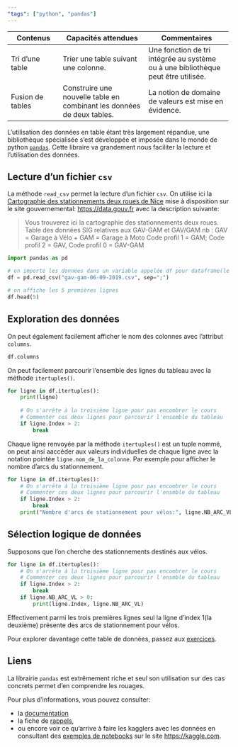 ```yaml
---
"tags": ["python", "pandas"]
---
```


::: programme
+----------------------+------------------------------------+-----------------------------------+
| Contenus             | Capacités attendues                | Commentaires                      |
+======================+====================================+===================================+
| Tri d’une table      | Trier une table suivant une        | Une fonction de tri intégrée au   |
|                      | colonne.                           | système ou à une bibliothèque     |
|                      |                                    | peut être utilisée.               |
+----------------------+------------------------------------+-----------------------------------+
| Fusion de tables     | Construire une nouvelle table      | La notion de domaine de valeurs   |
|                      | en combinant les données de        | est mise en évidence.             |
|                      | deux tables.                       |                                   |
+----------------------+------------------------------------+-----------------------------------+
:::

::: intro

L'utilisation des données en table étant très largement répandue, une bibliothèque spécialisée
s'est développée et imposée dans le monde de python [`pandas`](https://pandas.pydata.org/). Cette
libraire va grandement nous faciliter la lecture et l'utilisation des données.

<wc-wikimage title="Pandas_logo.svg"></wc-wikimage>

:::

## Lecture d'un fichier `csv`

La méthode `read_csv` permet la lecture d'un fichier `csv`. On utilise ici la
[Cartographie des stationnements deux roues de Nice](https://www.data.gouv.fr/fr/datasets/cartographie-des-stationnements-deux-roues-de-nice/)
mise à disposition sur le site gouvernemental: <https://data.gouv.fr> avec la description suivante:

> Vous trouverez ici la cartographie des stationnements deux roues. Table des données SIG relatives
> aux GAV-GAM et GAV/GAM nb : GAV = Garage à Vélo + GAM = Garage à Moto Code profil 1 = GAM; Code
> profil 2 = GAV, Code profil 0 = GAV-GAM


```python
import pandas as pd

# on importe les données dans un variable appelée df pour dataframe(le nom de la variable vous appartient)
df = pd.read_csv("gav-gam-06-09-2019.csv", sep=";")

# on affiche les 5 premières lignes
df.head(5)
```

## Exploration des données

On peut également facilement afficher le nom des colonnes avec l'attribut `columns`.

```python
df.columns
```

On peut facilement parcourir l'ensemble des lignes du tableau avec la méthode `itertuples()`.

```python
for ligne in df.itertuples():
    print(ligne)
    
    # On s'arrête à la troisième ligne pour pas encombrer le cours
    # Commenter ces deux lignes pour parcourir l'ensemble du tableau
    if ligne.Index > 2:
        break
```

Chaque ligne renvoyée par la méthode `itertuples()` est un tuple nommé, on peut ainsi aaccéder aux
valeurs individuelles de chaque ligne avec la notation pointée `ligne.nom_de_la_colonne`. Par
exemple pour afficher le nombre d'arcs du stationnement.

```python
for ligne in df.itertuples():
    # On s'arrête à la troisième ligne pour pas encombrer le cours
    # Commenter ces deux lignes pour parcourir l'ensmble du tableau
    if ligne.Index > 2:
        break
    print("Nombre d'arcs de stationnement pour vélos:", ligne.NB_ARC_VL)
```

## Sélection logique de données

Supposons que l'on cherche des stationnements destinés aux vélos.

```python
for ligne in df.itertuples():
    # On s'arrête à la troisième ligne pour pas encombrer le cours
    # Commenter ces deux lignes pour parcourir l'ensmble du tableau
    if ligne.Index > 2:
        break
    if ligne.NB_ARC_VL > 0:
        print(ligne.Index, ligne.NB_ARC_VL)
```

Effectivement parmi les trois premières lignes seul la ligne d'index 1(la deuxième) présente des
arcs de stationnement pour vélos.

Pour explorer davantage cette table de données, passez aux [exercices](./exo).

## Liens

La librairie `pandas` est extrêmement riche et seul son utilisation sur des cas concrets permet d'en comprendre les rouages.

Pour plus d'informations, vous pouvez consulter:

- la [documentation](https://pandas.pydata.org/pandas-docs/stable/)
- la fiche de [rappels](https://github.com/pandas-dev/pandas/blob/master/doc/cheatsheet/Pandas_Cheat_Sheet.pdf),
- ou encore voir ce qu'arrive à faire les kagglers avec les données en consultant des
  [exemples de notebooks](https://www.kaggle.com/kernels?sortBy=relevance&group=everyone&search=pandas&page=1&pageSize=20)
  sur le site <https://kaggle.com>.
